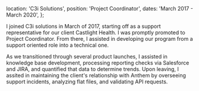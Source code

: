  location: 'C3i Solutions',
  position: 'Project Coordinator',
  dates: 'March 2017 - March 2020',
};

I joined C3i solutions in March of 2017, starting off as a support representative for our client Castlight Health. I was promptly promoted to Project Coordinator. From there, I assisted in developing our program from a support oriented role into a technical one.

As we transitioned through several product launches, I assisted in knowledge base development, processing reporting checks via Salesforce and JIRA, and quantified that data to determine trends. Upon leaving, I assited in maintaining the client's relationship with Anthem by overseeing support incidents, analyzing flat files, and validating API requests.
